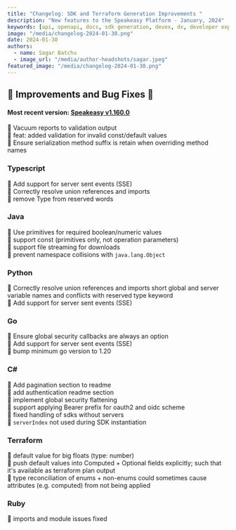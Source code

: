 ```yaml
---
title: "Changelog: SDK and Terraform Generation Improvements "
description: "New features to the Speakeasy Platform - January, 2024"
keywords: [api, openapi, docs, sdk generation, devex, dx, developer experience]
image: "/media/changelog-2024-01-30.png"
date: 2024-01-30
authors:
  - name: Sagar Batchu
  - image_url: "/media/author-headshots/sagar.jpeg"
featured_image: "/media/changelog-2024-01-30.png"
---
```


## 🚢 Improvements and Bug Fixes 🐛

#### Most recent version: [Speakeasy v1.160.0](https://github.com/speakeasy-api/speakeasy/releases/tag/v1.160.0)

🚢 Vacuum reports to validation output\
🚢 feat: added validation for invalid const/default values\
🐛 Ensure serialization method suffix is retain when overriding method names

### Typescript

🚢 Add support for server sent events (SSE)\
🐛 Correctly resolve union references and imports\
🐛 remove Type from reserved words


### Java

🚢 Use primitives for required boolean/numeric values\
🚢 support const (primitives only, not operation parameters)\
🚢 support file streaming for downloads\
🐛 prevent namespace collisions with `java.lang.Object`



### Python

🐛 Correctly resolve union references and imports short global and server variable names and conflicts with reserved type keyword\
🚢 Add support for server sent events (SSE)

### Go

🐛 Ensure global security callbacks are always an option\
🚢 Add support for server sent events (SSE)\
🚢 bump minimum go version to 1.20


### C#

🚢 Add pagination section to readme\
🚢 add authentication readme section\
🚢 implement global security flattening\
🚢 support applying Bearer prefix for oauth2 and oidc scheme\
🐛 fixed handling of sdks without servers\
🐛 `serverIndex` not used during SDK instantiation


### Terraform

🚢 default value for big floats (type: number)\
🚢 push default values into Computed + Optional fields explicitly; such that it's available as terraform plan output\
🐛 type reconciliation of enums + non-enums could sometimes cause attributes (e.g. computed) from not being applied


### Ruby

🐛 imports and module issues fixed